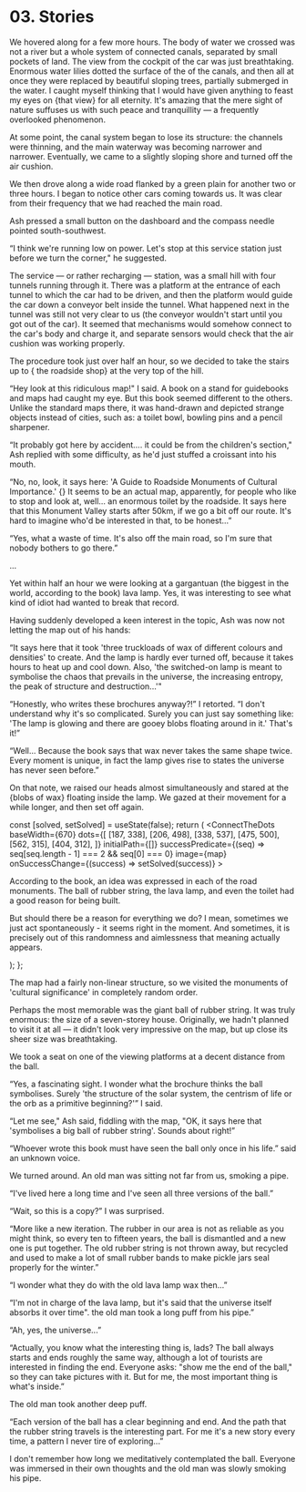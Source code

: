 

# 03. Stories

We hovered along for a few more hours. The body of water we crossed was not a river but a whole
system of connected canals, separated by small pockets of land. The view from the cockpit of the car
was just breathtaking. Enormous water lilies dotted the surface of the of the canals, and then all
at once they were replaced by beautiful sloping trees, partially submerged in the water. I caught
myself thinking that I would have given anything to feast my eyes on
{<TV video="qZ0_aa6RxvQ" from="59:20">that view</TV>} for all eternity. It's amazing that the mere
sight of nature suffuses us with such peace and tranquillity — a frequently overlooked phenomenon.

At some point, the canal system began to lose its structure: the channels were thinning, and the
main waterway was becoming narrower and narrower. Eventually, we came to a slightly sloping shore
and turned off the air cushion.

We then drove along a wide road flanked by a green plain for another two or three hours. I began to
notice other cars coming towards us. It was clear from their frequency that we had reached the main
road.

Ash pressed a small button on the dashboard and the compass needle pointed south-southwest.

“I think we're running low on power. Let's stop at this service station just before we turn the
corner," he suggested.

The service — or rather recharging — station, was a small hill with four tunnels running through it.
There was a platform at the entrance of each tunnel to which the car had to be driven, and then the
platform would guide the car down a conveyor belt inside the tunnel. What happened next in the
tunnel was still not very clear to us (the conveyor wouldn't start until you got out of the car). It
seemed that mechanisms would somehow connect to the car's body and charge it, and separate sensors
would check that the air cushion was working properly.

The procedure took just over half an hour, so we decided to take the stairs up to
{<TV video="SoJFPa3wfJ0" from="2:52" withSound> the roadside shop</TV>} at the very top of the hill.

“Hey look at this ridiculous map!" I said. A book on a stand for guidebooks and maps had caught my
eye. But this book seemed different to the others. Unlike the standard maps there, it was hand-drawn
and depicted strange objects instead of cities, such as: a toilet bowl, bowling pins and a pencil
sharpener.

“It probably got here by accident…. it could be from the children's section," Ash replied with some
difficulty, as he'd just stuffed a croissant into his mouth.

“No, no, look, it says here: 'A Guide to Roadside Monuments of Cultural Importance.'
{<Gem oct={4} />} It seems to be an actual map, apparently, for people who like to stop and look at,
well… an enormous toilet by the roadside. It says here that this Monument Valley starts after 50km,
if we go a bit off our route. It's hard to imagine who'd be interested in that, to be honest...”

“Yes, what a waste of time. It's also off the main road, so I'm sure that nobody bothers to go
there.”

...

Yet within half an hour we were looking at a gargantuan (the biggest in the world, according to the
book) lava lamp. Yes, it was interesting to see what kind of idiot had wanted to break that record.

Having suddenly developed a keen interest in the topic, Ash was now not letting the map out of his
hands:

“It says here that it took 'three truckloads of wax of different colours and densities' to create.
And the lamp is hardly ever turned off, because it takes hours to heat up and cool down. Also, 'the
switched-on lamp is meant to symbolise the chaos that prevails in the universe, the increasing
entropy, the peak of structure and destruction...'"

“Honestly, who writes these brochures anyway?!” I retorted. “I don't understand why it's so
complicated. Surely you can just say something like: 'The lamp is glowing and there are gooey blobs
floating around in it.' That's it!”

“Well... Because the book says that wax never takes the same shape twice. Every moment is unique, in
fact the lamp gives rise to states the universe has never seen before.”

On that note, we raised our heads almost simultaneously and stared at the
{<TV video="zbo6jUGrwdk">blobs of wax</TV>} floating inside the lamp. We gazed at their movement for
a while longer, and then set off again.

  const [solved, setSolved] = useState(false);
  return (
    <ConnectTheDots
      baseWidth={670}
      dots={[
        [187, 338],
        [206, 498],
        [338, 537],
        [475, 500],
        [562, 315],
        [404, 312],
      ]}
      initialPath={[]}
      successPredicate={(seq) => seq[seq.length - 1] === 2 && seq[0] === 0}
      image={map}
      onSuccessChange={(success) => setSolved(success)}
    >
      <Aside sticky>
        <p>
          <Spoiler reveal={solved}>
            According to the book, an idea was expressed in each of the road monuments. The ball of
            rubber string, the lava lamp, and even the toilet had a good reason for being built.
          </Spoiler>
        </p>
        <p>
          <Spoiler reveal={solved}>
            But should there be a reason for everything we do? I mean, sometimes we just act
            spontaneously - it seems right in the moment. And sometimes, it is precisely out of this
            randomness and aimlessness that meaning actually appears.
          </Spoiler>
        </p>
      </Aside>
    </ConnectTheDots>
  );
};

<MapPuzzle />

The map had a fairly non-linear structure, so we visited the monuments of 'cultural significance' in
completely random order.

Perhaps the most memorable was <TV video="LOiCbf65B2Y" from="0:35">the giant ball of rubber
string</TV>. It was truly enormous: the size of a seven-storey house. Originally, we hadn't planned
to visit it at all — it didn't look very impressive on the map, but up close its sheer size was
breathtaking.

We took a seat on one of the viewing platforms at a decent distance from the ball.

“Yes, a fascinating sight. I wonder what the brochure thinks the ball symbolises. Surely 'the
structure of the solar system, the centrism of life or the orb as a primitive beginning?'” I said.

“Let me see," Ash said, fiddling with the map, "OK, it says here that 'symbolises a big ball of
rubber string'. Sounds about right!”

“Whoever wrote this book must have seen the ball only once in his life.” said an unknown voice.

We turned around. An old man was sitting not far from us, smoking a pipe.

“I've lived here a long time and I've seen all three versions of the ball.”

“Wait, so this is a copy?” I was surprised.

“More like a new iteration. The rubber in our area is not as reliable as you might think, so every
ten to fifteen years, the ball is dismantled and a new one is put together. The old rubber string is
not thrown away, but recycled and used to make a lot of small rubber bands to make pickle jars seal
properly for the winter.”

“I wonder what they do with the old lava lamp wax then...”

“I'm not in charge of the lava lamp, but it's said that the universe itself absorbs it over time".
the old man took a long puff from his pipe.”

“Ah, yes, the universe...”

“Actually, you know what the interesting thing is, lads? The ball always starts and ends roughly the
same way, although a lot of tourists are interested in finding the end. Everyone asks: "show me the
end of the ball," so they can take pictures with it. But for me, the most important thing is what's
inside.”

The old man took another deep puff.

“Each version of the ball has a clear beginning and end. And the path that the rubber string travels
is the interesting part. For me it's a new story every time, a pattern I never tire of exploring...”

I don't remember how long we meditatively contemplated the ball. Everyone was immersed in their own
thoughts and the old man was slowly smoking his pipe.
